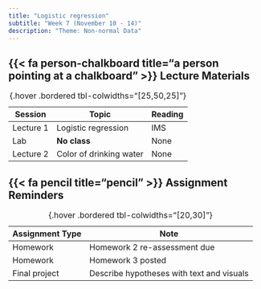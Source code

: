 ```yaml
---
title: "Logistic regression"
subtitle: "Week 7 (November 10 - 14)"
description: "Theme: Non-normal Data"
---
```


## {{< fa person-chalkboard title="a person pointing at a chalkboard" >}} Lecture Materials {#lecture-materials}

| Session | Topic  | Reading |
|---------|--------|---------|
| Lecture 1 | Logistic regression | IMS |
| Lab | **No class** | None |
| Lecture 2 | Color of drinking water | None |
: {.hover .bordered tbl-colwidths="[25,50,25]"} 

## {{< fa pencil title="pencil" >}} Assignment Reminders {#assignment-reminders}

| Assignment Type | Note                      |
|-----------------|---------------------------|
| Homework        | Homework 2 re-assessment due |
| Homework        | Homework 3 posted         |
| Final project   | Describe hypotheses with text and visuals |
: {.hover .bordered tbl-colwidths="[20,30]"} 


